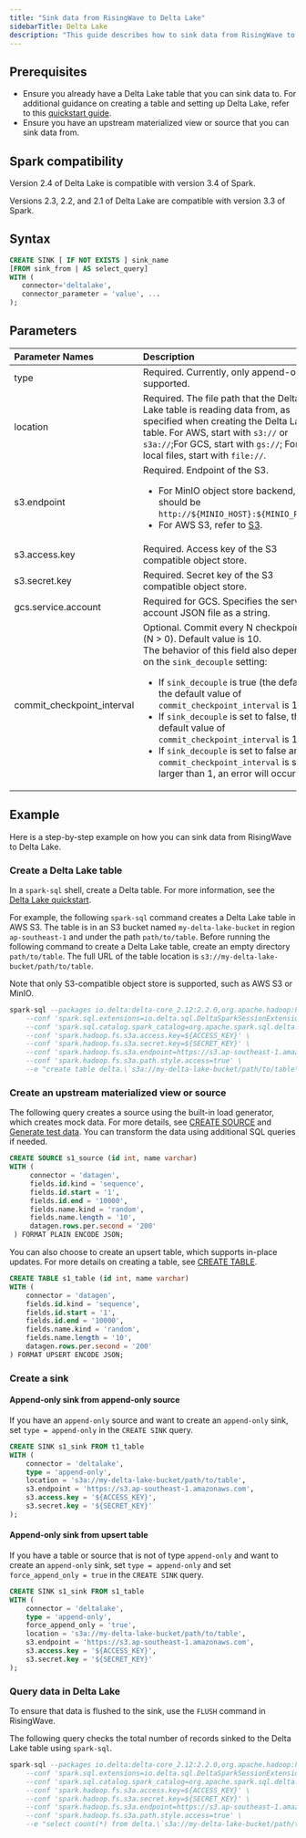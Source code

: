 ```yaml
---
title: "Sink data from RisingWave to Delta Lake"
sidebarTitle: Delta Lake
description: "This guide describes how to sink data from RisingWave to Delta Lake. Delta Lake is an open-source storage framework designed to allow you to build a lakehouse architecture with another compute engine. For more information, see [Delta Lake](https://delta.io)."
---
```


## Prerequisites

* Ensure you already have a Delta Lake table that you can sink data to. For additional guidance on creating a table and setting up Delta Lake, refer to this [quickstart guide](https://docs.delta.io/latest/quick-start.html#create-a-table).
* Ensure you have an upstream materialized view or source that you can sink data from.

## Spark compatibility

Version 2.4 of Delta Lake is compatible with version 3.4 of Spark.

Versions 2.3, 2.2, and 2.1 of Delta Lake are compatible with version 3.3 of Spark.

## Syntax

```sql
CREATE SINK [ IF NOT EXISTS ] sink_name
[FROM sink_from | AS select_query]
WITH (
   connector='deltalake',
   connector_parameter = 'value', ...
);
```

## Parameters

| Parameter Names              | Description                                                                                                                                                                                                                                                                                                                                                                                                                                             |
| :--------------------------- | :------------------------------------------------------------------------------------------------------------------------------------------------------------------------------------------------------------------------------------------------------------------------------------------------------------------------------------------------------------------------------------------------------------------------------------------------------ |
| type                         | Required. Currently, only append-only is supported.                                                                                                                                                                                                                                                                                                                                                                                                     |
| location                     | Required. The file path that the Delta Lake table is reading data from, as specified when creating the Delta Lake table. For AWS, start with `s3://` or `s3a://`;For GCS, start with `gs://`; For local files, start with `file://`.                                                                                                                                                                                                                            |
| s3.endpoint                  | Required. Endpoint of the S3. <ul><li>For MinIO object store backend, it should be `http://${MINIO_HOST}:${MINIO_PORT}`. </li><li>For AWS S3, refer to [S3](https://docs.aws.amazon.com/general/latest/gr/s3.html). </li></ul>                                                                                                                                                                                                                                                     |
| s3.access.key                | Required. Access key of the S3 compatible object store.                                                                                                                                                                                                                                                                                                                                                                                                 |
| s3.secret.key                | Required. Secret key of the S3 compatible object store.                                                                                                                                                                                                                                                                                                                                                                                                 |
| gcs.service.account          | Required for GCS. Specifies the service account JSON file as a string.                                                                                                                                                                                                                                                                                                                                                                                  |
| commit\_checkpoint\_interval | Optional. Commit every N checkpoints (N > 0). Default value is 10. <br/>The behavior of this field also depends on the `sink_decouple` setting:<ul><li>If `sink_decouple` is true (the default), the default value of `commit_checkpoint_interval` is 10.</li> <li>If `sink_decouple` is set to false, the default value of `commit_checkpoint_interval` is 1.</li> <li>If `sink_decouple` is set to false and `commit_checkpoint_interval` is set to larger than 1, an error will occur.</li></ul> |

## Example

Here is a step-by-step example on how you can sink data from RisingWave to Delta Lake.

### Create a Delta Lake table

In a `spark-sql` shell, create a Delta table. For more information, see the [Delta Lake quickstart](https://docs.delta.io/latest/quick-start.html#create-a-table).

For example, the following `spark-sql` command creates a Delta Lake table in AWS S3\. The table is in an S3 bucket named `my-delta-lake-bucket` in region `ap-southeast-1` and under the path `path/to/table`. Before running the following command to create a Delta Lake table, create an empty directory `path/to/table`. The full URL of the table location is `s3://my-delta-lake-bucket/path/to/table`.

Note that only S3-compatible object store is supported, such as AWS S3 or MinIO.

```sql
spark-sql --packages io.delta:delta-core_2.12:2.2.0,org.apache.hadoop:hadoop-aws:3.3.2\
    --conf 'spark.sql.extensions=io.delta.sql.DeltaSparkSessionExtension' \
    --conf 'spark.sql.catalog.spark_catalog=org.apache.spark.sql.delta.catalog.DeltaCatalog' \
    --conf 'spark.hadoop.fs.s3a.access.key=${ACCESS_KEY}' \
    --conf 'spark.hadoop.fs.s3a.secret.key=${SECRET_KEY}' \
    --conf 'spark.hadoop.fs.s3a.endpoint=https://s3.ap-southeast-1.amazonaws.com' \
    --conf 'spark.hadoop.fs.s3a.path.style.access=true' \
    --e "create table delta.\`s3a://my-delta-lake-bucket/path/to/table\`(id int, name string) using delta"
```

### Create an upstream materialized view or source

The following query creates a source using the built-in load generator, which creates mock data. For more details, see [CREATE SOURCE](/sql/commands/sql-create-source) and [Generate test data](/ingestion/advanced/generate-test-data). You can transform the data using additional SQL queries if needed.

```sql
CREATE SOURCE s1_source (id int, name varchar)
WITH (
     connector = 'datagen',
     fields.id.kind = 'sequence',
     fields.id.start = '1',
     fields.id.end = '10000',
     fields.name.kind = 'random',
     fields.name.length = '10',
     datagen.rows.per.second = '200'
 ) FORMAT PLAIN ENCODE JSON;
```

You can also choose to create an upsert table, which supports in-place updates. For more details on creating a table, see [CREATE TABLE](/sql/commands/sql-create-table).

```sql
CREATE TABLE s1_table (id int, name varchar)
WITH (
    connector = 'datagen',
    fields.id.kind = 'sequence',
    fields.id.start = '1',
    fields.id.end = '10000',
    fields.name.kind = 'random',
    fields.name.length = '10',
    datagen.rows.per.second = '200'
) FORMAT UPSERT ENCODE JSON;
```

### Create a sink

#### Append-only sink from append-only source

If you have an `append-only` source and want to create an `append-only` sink, set `type = append-only` in the `CREATE SINK` query.

```sql
CREATE SINK s1_sink FROM t1_table
WITH (
    connector = 'deltalake',
    type = 'append-only',
    location = 's3a://my-delta-lake-bucket/path/to/table',
    s3.endpoint = 'https://s3.ap-southeast-1.amazonaws.com',
    s3.access.key = '${ACCESS_KEY}',
    s3.secret.key = '${SECRET_KEY}'
);
```

#### Append-only sink from upsert table[](#append-only-sink-from-upsert-table "Direct link to Append-only sink from upsert table")

If you have a table or source that is not of type `append-only` and want to create an `append-only` sink, set `type = append-only` and set `force_append_only = true` in the `CREATE SINK` query.

```sql
CREATE SINK s1_sink FROM s1_table
WITH (
    connector = 'deltalake',
    type = 'append-only',
    force_append_only = 'true',
    location = 's3a://my-delta-lake-bucket/path/to/table',
    s3.endpoint = 'https://s3.ap-southeast-1.amazonaws.com',
    s3.access.key = '${ACCESS_KEY}',
    s3.secret.key = '${SECRET_KEY}'
);
```

### Query data in Delta Lake
To ensure that data is flushed to the sink, use the `FLUSH` command in RisingWave.

The following query checks the total number of records sinked to the Delta Lake table using `spark-sql`.

```sql
spark-sql --packages io.delta:delta-core_2.12:2.2.0,org.apache.hadoop:hadoop-aws:3.3.2\
    --conf 'spark.sql.extensions=io.delta.sql.DeltaSparkSessionExtension' \
    --conf 'spark.sql.catalog.spark_catalog=org.apache.spark.sql.delta.catalog.DeltaCatalog' \
    --conf 'spark.hadoop.fs.s3a.access.key=${ACCESS_KEY}' \
    --conf 'spark.hadoop.fs.s3a.secret.key=${SECRET_KEY}' \
    --conf 'spark.hadoop.fs.s3a.endpoint=https://s3.ap-southeast-1.amazonaws.com' \
    --conf 'spark.hadoop.fs.s3a.path.style.access=true' \
    --e "select count(*) from delta.\`s3a://my-delta-lake-bucket/path/to/table\`"
```
